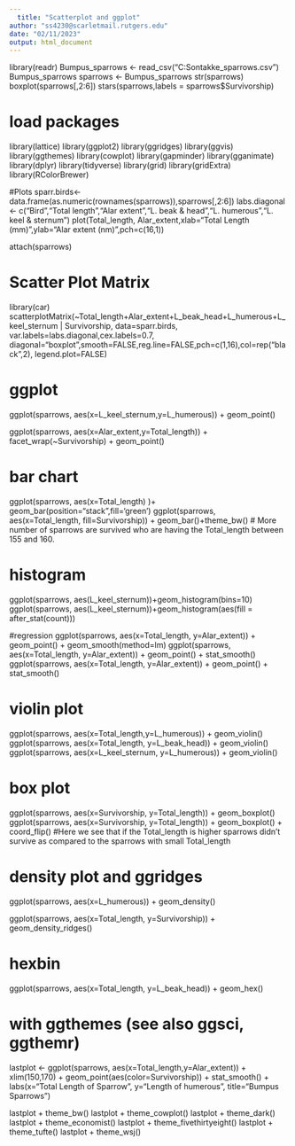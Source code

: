 ---
  title: "Scatterplot and ggplot"
author: "ss4230@scarletmail.rutgers.edu"
date: "02/11/2023"
output: html_document
---
  library(readr)
Bumpus_sparrows <- read_csv("C:\Users\Shruti Sontakke\Downloads\Bumpus_sparrows.csv")
Bumpus_sparrows
sparrows <- Bumpus_sparrows
str(sparrows)
boxplot(sparrows[,2:6])
stars(sparrows,labels = sparrows$Survivorship)

# load packages
library(lattice)
library(ggplot2)
library(ggridges)
library(ggvis)
library(ggthemes)
library(cowplot)
library(gapminder)
library(gganimate)
library(dplyr)
library(tidyverse)
library(grid)
library(gridExtra)
library(RColorBrewer)

#Plots
sparr.birds<- data.frame(as.numeric(rownames(sparrows)),sparrows[,2:6])
labs.diagonal <- c("Bird","Total length","Alar extent","L. beak & head","L. humerous","L. keel & sternum")
plot(Total_length, Alar_extent,xlab="Total Length (mm)",ylab="Alar extent (nm)",pch=c(16,1))

attach(sparrows)

# Scatter Plot Matrix
library(car)
scatterplotMatrix(~Total_length+Alar_extent+L_beak_head+L_humerous+L_keel_sternum | Survivorship, data=sparr.birds, var.labels=labs.diagonal,cex.labels=0.7, diagonal="boxplot",smooth=FALSE,reg.line=FALSE,pch=c(1,16),col=rep("black",2), legend.plot=FALSE)

# ggplot
ggplot(sparrows, aes(x=L_keel_sternum,y=L_humerous)) + geom_point()

ggplot(sparrows, aes(x=Alar_extent,y=Total_length)) + facet_wrap(~Survivorship) + geom_point()

# bar chart
ggplot(sparrows, aes(x=Total_length) )+ geom_bar(position="stack",fill='green')
ggplot(sparrows, aes(x=Total_length, fill=Survivorship)) + geom_bar()+theme_bw()
# More number of sparrows are survived who are having the Total_length between 155 and 160.

# histogram
ggplot(sparrows, aes(L_keel_sternum))+geom_histogram(bins=10)
ggplot(sparrows, aes(L_keel_sternum))+geom_histogram(aes(fill = after_stat(count)))

#regression
ggplot(sparrows, aes(x=Total_length, y=Alar_extent)) + geom_point() + geom_smooth(method=lm)
ggplot(sparrows, aes(x=Total_length, y=Alar_extent)) + geom_point() + stat_smooth()
ggplot(sparrows, aes(x=Total_length, y=Alar_extent)) + geom_point() + stat_smooth()

# violin plot 
ggplot(sparrows, aes(x=Total_length,y=L_humerous)) + geom_violin()
ggplot(sparrows, aes(x=Total_length, y=L_beak_head)) + geom_violin()
ggplot(sparrows, aes(x=L_keel_sternum, y=L_humerous)) + geom_violin()

# box plot
ggplot(sparrows, aes(x=Survivorship, y=Total_length)) + geom_boxplot()
ggplot(sparrows, aes(x=Survivorship, y=Total_length)) + geom_boxplot() + coord_flip()
#Here we see that if the Total_length is higher sparrows didn't survive as compared to the sparrows with small Total_length

# density plot and ggridges
ggplot(sparrows, aes(x=L_humerous)) + geom_density() 

ggplot(sparrows, aes(x=Total_length, y=Survivorship)) + geom_density_ridges() 

# hexbin
ggplot(sparrows, aes(x=Total_length, y=L_beak_head)) + geom_hex() 

# with ggthemes (see also ggsci, ggthemr)
lastplot <- ggplot(sparrows, aes(x=Total_length,y=Alar_extent)) + xlim(150,170) + geom_point(aes(color=Survivorship)) + stat_smooth() + 
  labs(x="Total Length of Sparrow", y="Length of humerous", title="Bumpus Sparrows") 

lastplot + theme_bw()
lastplot + theme_cowplot()
lastplot + theme_dark()
lastplot + theme_economist()
lastplot + theme_fivethirtyeight()
lastplot + theme_tufte()
lastplot + theme_wsj()
